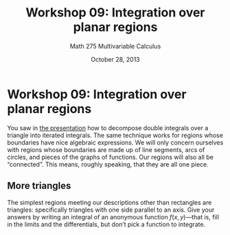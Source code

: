 % Workshop 09: Integration over planar regions
% Math 275 Multivariable Calculus
% October 28, 2013

# Workshop 09: Integration over planar regions

You saw in [the presentation][d13] how to decompose double integrals over a triangle into iterated integrals. The same technique works for regions whose boundaries have nice algebraic expressions. We will only concern ourselves with regions whose boundaries are made up of line segments, arcs of circles, and pieces of the graphs of functions. Our regions will also all be "connected". This means, roughly speaking, that they are all one piece.

## More triangles

The simplest regions meeting our descriptions other than rectangles are triangles: specifically triangles with one side parallel to an axis. Give your answers by writing an integral of an anonymous function $f(x,y)$---that is, fill in the limits and the differentials, but don't pick a function to integrate.

\begin{questions}

\question For each triangle, find the limits of an iterated integral in each of the possible orders of integration. Draw \emph{big, beautiful pictures}.

\begin{parts}

    \part The triangle with vertices $(-1,2)$, $(2, 2)$, and $(-1, -2)$.

    \dwrspace{1}

    \part The triangle with vertices $(-1, 2)$, $(-1, -1)$, and $(1,1)$.

    \dwrspace{1}

    \newpage

    \part The triangle with vertices $(-1, -1)$, $(3, -1)$, and $(0,2)$. 

    \dwrspace{1}

\end{parts}

\subsection{Regions with curved boundaries}

\question Let $R$ be the region whose boundary is the lines $y = 0$ and $x = 2$ and the parabola $x = y^2$. Find limits for iterated integrals over $R$ in both orders.

\dwrspace{2}

\question Let $U$ and $L$ be the parts of the unit disk that fall in the upper and lower half-planes, respectively. Find limits for iterated integrals over $U$ and $L$, in both orders.

\dwrspace{1}

\newpage

\question Let $\mathbf{D}$ be the unit disk. Find limits for iterated integrals over $\mathbf{D}$ in both orders. (Use your answers to the previous part.)

\dwrspace{1}

\subsection{When order matters}

\question Let $C$ be the circular cap consisting of those points of $\mathbf{D}$ whose $x$-coordinates are at least $-1/2$. Draw $C$, and try to find limits for an iterated integral over it in one or the other order. Does it make a difference which order you choose?

\dwrspace{2}

\newpage

\question Let $S$ be the parabolic sector whose boundary is the parabola $y = x^2$ and the line $y = x + 2$. 

\begin{parts}

    \part Find limits for an iterated integral over $S$ in the order $dy \; dx$.

    \dwrspace{1}

    \part Find limits for an iterated integral over $S$ in the order $dx \; dy$.

    \dwrspace{1}

\end{parts}

\end{questions}

[d13]: ../../decks/13/Deck.pdf